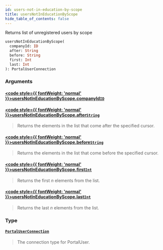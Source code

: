 ```yaml
---
id: users-not-in-education-by-scope
title: usersNotInEducationByScope
hide_table_of_contents: false
---
```








Returns list of unregistered users by scope

```graphql
usersNotInEducationByScope(
  companyId: ID
  after: String
  before: String
  first: Int
  last: Int
): PortalUserConnection
```


### Arguments

#### [<code style={{ fontWeight: 'normal' }}>usersNotInEducationByScope.<b>companyId</b></code>](#)<Bullet />[`ID`](/api/graphql/documentation/scalars/id) <Badge class="secondary" text="scalar"/>
> 
> 

#### [<code style={{ fontWeight: 'normal' }}>usersNotInEducationByScope.<b>after</b></code>](#)<Bullet />[`String`](/api/graphql/documentation/scalars/string) <Badge class="secondary" text="scalar"/>
> Returns the elements in the list that come after the specified cursor.
> 

#### [<code style={{ fontWeight: 'normal' }}>usersNotInEducationByScope.<b>before</b></code>](#)<Bullet />[`String`](/api/graphql/documentation/scalars/string) <Badge class="secondary" text="scalar"/>
> Returns the elements in the list that come before the specified cursor.
> 

#### [<code style={{ fontWeight: 'normal' }}>usersNotInEducationByScope.<b>first</b></code>](#)<Bullet />[`Int`](/api/graphql/documentation/scalars/int) <Badge class="secondary" text="scalar"/>
> Returns the first _n_ elements from the list.
> 

#### [<code style={{ fontWeight: 'normal' }}>usersNotInEducationByScope.<b>last</b></code>](#)<Bullet />[`Int`](/api/graphql/documentation/scalars/int) <Badge class="secondary" text="scalar"/>
> Returns the last _n_ elements from the list.
> 

### Type

#### [`PortalUserConnection`](/api/graphql/documentation/objects/portal-user-connection) <Badge class="secondary" text="object"/>
> The connection type for PortalUser.
> 






